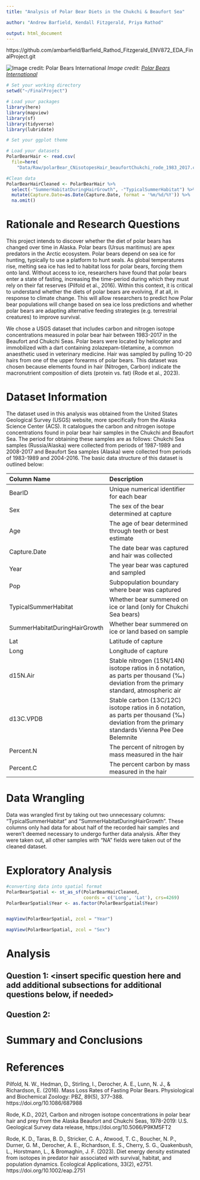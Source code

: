 ```yaml
---
title: "Analysis of Polar Bear Diets in the Chukchi & Beaufort Sea"

author: "Andrew Barfield, Kendall Fitzgerald, Priya Rathod"

output: html_document
---
```

https://github.com/ambarfield/Barfield_Rathod_Fitzgerald_ENV872_EDA_FinalProject.git

![Image credit: Polar Bears International](Images/PolarBear.png)
*Image credit: [Polar Bears International](https://polarbearsinternational.org/news-media/articles/sea-ice-importance-arctic-food-chain)*
\tableofcontents 
\newpage
\listoftables 
\newpage
\listoffigures 
\newpage

```r
# Set your working directory
setwd("~/FinalProject")

# Load your packages
library(here)
library(mapview)
library(sf)
library(tidyverse)
library(lubridate)

# Set your ggplot theme

# Load your datasets
PolarBearHair <- read.csv(
  file=here(
    "Data/Raw/polarBear_CNisotopesHair_beaufortChukchi_rode_1983_2017.csv"), stringsAsFactors = TRUE)

#Clean data
PolarBearHairCleaned <- PolarBearHair %>%
  select(-"SummerHabitatDuringHairGrowth", -"TypicalSummerHabitat") %>%
  mutate(Capture.Date=as.Date(Capture.Date, format = '%m/%d/%Y')) %>%
  na.omit()
```


# Rationale and Research Questions
This project intends to discover whether the diet of polar bears has changed over time in Alaska. Polar bears (Ursus maritimus) are apex predators in the Arctic ecosystem. Polar bears depend on sea ice for hunting, typically to use a platform to hunt seals. As global temperatures rise, melting sea ice has led to habitat loss for polar bears, forcing them onto land. Without access to ice, researchers have found that polar bears enter a state of fasting, increasing the time-period during which they must rely on their fat reserves (Pilfold et al., 2016). Within this context, it is critical to understand whether the diets of polar bears are evolving, if at all, in response to climate change. This will allow researchers to predict how Polar bear populations will change based on sea ice loss predictions and whether polar bears are adapting alternative feeding strategies (e.g. terrestrial creatures) to improve survival.

We chose a USGS dataset that includes carbon and nitrogen isotope concentrations measured in polar bear hair between 1983-2017 in the Beaufort and Chukchi Seas. Polar bears were located by helicopter and immobilized with a dart containing zolazepam-tiletamine, a common anaesthetic used in veterinary medicine. Hair was sampled by pulling 10-20 hairs from one of the upper forearms of polar bears. This dataset was chosen because elements found in hair (Nitrogen, Carbon) indicate the macronutrient composition of diets (protein vs. fat) (Rode et al., 2023).




# Dataset Information
The dataset used in this analysis was obtained from the United States Geological Survey (USGS) website, more specifically from the Alaska Science Center (ACS). It catalogues the carbon and nitrogen isotope concentrations found in polar bear hair samples in the Chukchi and Beaufort Sea. The period for obtaining these samples are as follows: Chukchi Sea samples (Russia/Alaska) were collected from periods of 1987-1989 and 2008-2017 and Beaufort Sea samples (Alaska) were collected from periods of 1983-1989 and 2004-2016. The basic data structure of this dataset is outlined below:

Column Name                   | Description
:-----------------------------|:----------------------------------
BearID                        | Unique numerical identifier for each bear   
Sex                           | The sex of the bear determined at capture
Age                           | The age of bear determined through teeth or best estimate
Capture.Date                  | The date bear was captured and hair was collected   
Year                          | The year bear was captured and sampled
Pop                           | Subpopulation boundary where bear was captured
TypicalSummerHabitat          | Whether bear summered on ice or land (only for Chukchi Sea bears)
SummerHabitatDuringHairGrowth | Whether bear summered on ice or land based on sample
Lat                           | Latitude of capture
Long                          | Longitude of capture
d15N.Air                      | Stable nitrogen (15N/14N) isotope ratios in δ notation, as parts per thousand (‰) deviation from the primary standard, atmospheric air
d13C.VPDB                     | Stable carbon (13C/12C) isotope ratios in δ notation, as parts per thousand (‰) deviation from the primary standards Vienna Pee Dee Belemnite
Percent.N                     | The percent of nitrogen by mass measured in the hair
Percent.C                     | The percent carbon by mass measured in the hair

# Data Wrangling
Data was wrangled first by taking out two unnecessary columns: “TypicalSummerHabitat” and “SummerHabitatDuringHairGrowth”. These columns only had data for about half of the recorded hair samples and weren’t deemed necessary to undergo further data analysis. After they were taken out, all other samples with “NA” fields were taken out of the cleaned dataset.   

# Exploratory Analysis 
```r
#converting data into spatial format
PolarBearSpatial <- st_as_sf(PolarBearHairCleaned, 
                             coords = c('Long', 'Lat'), crs=4269)
PolarBearSpatial$Year <- as.factor(PolarBearSpatial$Year)


mapView(PolarBearSpatial, zcol = "Year")


```



```r

mapView(PolarBearSpatial, zcol = "Sex")

```



\newpage

# Analysis



## Question 1: <insert specific question here and add additional subsections for additional questions below, if needed>

## Question 2: 




\newpage

# Summary and Conclusions


\newpage

# References
Pilfold, N. W., Hedman, D., Stirling, I., Derocher, A. E., Lunn, N. J., & Richardson, E. (2016). Mass Loss Rates of Fasting Polar Bears. Physiological and Biochemical Zoology: PBZ, 89(5), 377–388. https://doi.org/10.1086/687988

Rode, K.D., 2021, Carbon and nitrogen isotope concentrations in polar bear hair and prey from the Alaska Beaufort and Chukchi Seas, 1978-2019: U.S. Geological Survey data release, https://doi.org/10.5066/P9KM5FT2

Rode, K. D., Taras, B. D., Stricker, C. A., Atwood, T. C., Boucher, N. P., Durner, G. M., Derocher, A. E., Richardson, E. S., Cherry, S. G., Quakenbush, L., Horstmann, L., & Bromaghin, J. F. (2023). Diet energy density estimated from isotopes in predator hair associated with survival, habitat, and population dynamics. Ecological Applications, 33(2), e2751. https://doi.org/10.1002/eap.2751
